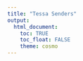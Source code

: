 ```yaml
---
title: "Tessa Senders"
output: 
  html_document:
    toc: TRUE
    toc_float: FALSE
    theme: cosmo
---
```


